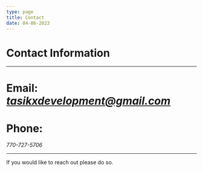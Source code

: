 ```yaml
---
type: page
title: Contact
date: 04-06-2023
---
```


# Contact Information

---


# Email: *tasikxdevelopment@gmail.com*
# Phone: 
*770-727-5706*

---

If you would like to reach out please do so.
